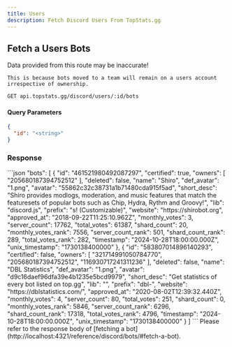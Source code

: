 ```yaml
---
title: Users
description: Fetch Discord Users From TopStats.gg
---
```



<article>

  ## Fetch a Users Bots

  <Aside type="caution" title="Watch out!">
    Data provided from this route may be inaccurate!

    This is because bots moved to a team will remain on a users account irrespective of ownership.
  </Aside>

  ```sh
  GET api.topstats.gg/discord/users/:id/bots
  ```

  #### Query Parameters
  ```json
  {
    "id": "<string>"
  }
  ```
  ### Response
  <Tabs>
    <TabItem label="Response">
      ```json
      "bots": [
        {
          "id": "461521980492087297",
          "certified": true,
          "owners": [
            "205680187394752512"
          ],
          "deleted": false,
          "name": "Shiro",
          "def_avatar": "1.png",
          "avatar": "55862c32c38731a1b71480cda915f5ad",
          "short_desc": "Shiro provides modlogs, moderation, and music features that match the featuresets of popular bots such as Chip, Hydra, Rythm and Groovy!",
          "lib": "discord.js",
          "prefix": "s! (Customizable)",
          "website": "https://shirobot.org",
          "approved_at": "2018-09-22T11:25:10.962Z",
          "monthly_votes": 3,
          "server_count": 17762,
          "total_votes": 61387,
          "shard_count": 20,
          "monthly_votes_rank": 7556,
          "server_count_rank": 501,
          "shard_count_rank": 289,
          "total_votes_rank": 282,
          "timestamp": "2024-10-28T18:00:00.000Z",
          "unix_timestamp": "1730138400000"
        },
        {
          "id": "583807014896140293",
          "certified": false,
          "owners": [
            "321714991050784770",
            "205680187394752512",
            "116930717241311236"
          ],
          "deleted": false,
          "name": "DBL Statistics",
          "def_avatar": "1.png",
          "avatar": "d9c16daef96dfa39e4b1235e5bcd9979",
          "short_desc": "Get statistics of every bot listed on top.gg",
          "lib": "",
          "prefix": "dbl-",
          "website": "https://dblstatistics.com/",
          "approved_at": "2020-08-02T12:39:32.440Z",
          "monthly_votes": 4,
          "server_count": 80,
          "total_votes": 251,
          "shard_count": 0,
          "monthly_votes_rank": 5846,
          "server_count_rank": 6296,
          "shard_count_rank": 17318,
          "total_votes_rank": 4796,
          "timestamp": "2024-10-28T18:00:00.000Z",
          "unix_timestamp": "1730138400000"
        }
      ]
      ```
    </TabItem>
    <TabItem label="Body">
      <Card>
        Please refer to the response body of [fetching a bot](http://localhost:4321/reference/discord/bots/#fetch-a-bot).
      </Card>
    </TabItem>
  </Tabs>
</article>
